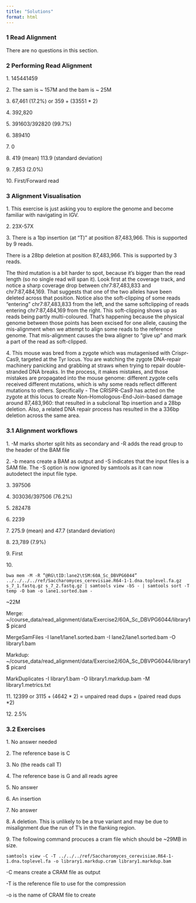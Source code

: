 ```yaml
---
title: "Solutions"
format: html
---
```


### 1 Read Alignment

There are no questions in this section.

### 2 Performing Read Alignment

1\. 145441459

2\. The sam is \~ 157M and the bam is \~ 25M

3\. 67,461 (17.2%) or 359 + (33551 \* 2)

4\. 392,820

5\. 391603/392820 (99.7%)

6\. 389410

7\. 0

8\. 419 (mean) 113.9 (standard deviation)

9\. 7,853 (2.0%)

10\. First/Forward read

### 3 Alignment Visualisation

1\. This exercise is just asking you to explore the genome and become familiar with navigating in IGV.

2\. 23X-57X

3\. There is a 1bp insertion (at “T)” at position 87,483,966. This is supported by 9 reads.

There is a 28bp deletion at position 87,483,966. This is supported by 3 reads.

The third mutation is a bit harder to spot, because it’s bigger than the read length (so no single read will span it). Look first at the coverage track, and notice a sharp coverage drop between chr7:87,483,833 and chr7:87,484,169. That suggests that one of the two alleles have been deleted across that position. Notice also the soft-clipping of some reads “entering” chr7:87,483,833 from the left, and the same softclipping of reads entering chr7:87,484,169 from the right. This soft-clipping shows up as reads being partly multi-coloured. That’s happening because the physical genome between those points has been excised for one allele, causing the mis-alignment when we attempt to align some reads to the reference genome. That mis-alignment causes the bwa aligner to “give up” and mark a part of the read as soft-clipped.

4\. This mouse was bred from a zygote which was mutagenised with Crispr-Cas9, targeted at the Tyr locus. You are watching the zygote DNA-repair machinery panicking and grabbing at straws when trying to repair double-stranded DNA breaks. In the process, it makes mistakes, and those mistakes are propagated into the mouse genome: different zygote cells received different mutations, which is why some reads reflect different mutations to others. Specifically - The CRISPR-Cas9 has acted on the zygote at this locus to create Non-Homologous-End-Join-based damage around 87,483,960: that resulted in a subclonal 1bp insertion and a 28bp deletion. Also, a related DNA repair process has resulted in the a 336bp deletion across the same area.

### 3.1 Alignment workflows

1\. -M marks shorter split hits as secondary and -R adds the read group to the header of the BAM file

2\. -b means create a BAM as output and -S indicates that the input files is a SAM file. The -S option is now ignored by samtools as it can now autodetect the input file type.

3\. 397506

4\. 303036/397506 (76.2%)

5\. 282478

6\. 2239

7\. 275.9 (mean) and 47.7 (standard deviation)

8\. 23,789 (7.9%)

9\. First

10\.

`bwa mem -M -R ”@RG\tID:lane2\tSM:60A_Sc_DBVPG6044” ../../../../ref/Saccharomyces_cerevisiae.R64-1-1.dna.toplevel.fa.gz s_7_1.fastq.gz s_7_2.fastq.gz | samtools view -bS - | samtools sort -T temp -O bam -o lane1.sorted.bam -`

\~22M

Merge: \~/course_data/read_alignment/data/Exercise2/60A_Sc_DBVPG6044/library1\$ picard

MergeSamFiles -I lane1/lane1.sorted.bam -I lane2/lane1.sorted.bam -O library1.bam

Markdup: \~/course_data/read_alignment/data/Exercise2/60A_Sc_DBVPG6044/library1\$ picard

MarkDuplicates -I library1.bam -O library1.markdup.bam -M library1.metrics.txt

11\. 12399 or 3115 + (4642 \* 2) = unpaired read dups + (paired read dups \*2)

12\. 2.5%

### 3.2 Exercises

1\. No answer needed

2\. The reference base is C

3\. No (the reads call T)

4\. The reference base is G and all reads agree

5\. No answer

6\. An insertion

7\. No answer

8\. A deletion. This is unlikely to be a true variant and may be due to misalignment due the run of T’s in the flanking region.

9\. The following command procuces a cram file which should be \~29MB in size.

`samtools view -C -T ../../../ref/Saccharomyces_cerevisiae.R64-1-1.dna.toplevel.fa -o library1.markdup.cram library1.markdup.bam`

-C means create a CRAM file as output

-T is the reference file to use for the compression

-o is the name of CRAM file to create
